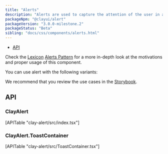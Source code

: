 ```yaml
---
title: "Alerts"
description: "Alerts are used to capture the attention of the user in an intrusive way."
packageNpm: "@clayui/alert"
packageVersion: "3.0.0-milestone.2"
packageStatus: "Beta"
sibling: "docs/css/components/alerts.html"
---
```



<div class="nav-toc">

- [API](#api)

</div>

<div class="clay-site-alert alert alert-info">
	Check the <a href="https://liferay.design/lexicon/">Lexicon</a> <a href="https://liferay.design/lexicon/core-components/alerts/">Alerts Pattern</a> for a more in-depth look at the motivations and proper usage of this component.
</div>

You can use alert with the following variants:

<Alert />

We recommend that you review the use cases in the <a href="https://storybook-clayui.netlify.com/?path=/story/clayalert--default">Storybook</a>.

## API

### ClayAlert

<div>
	[APITable "clay-alert/src/index.tsx"]
</div>

### ClayAlert.ToastContainer

<div>
	[APITable "clay-alert/src/ToastContainer.tsx"]
</div>
